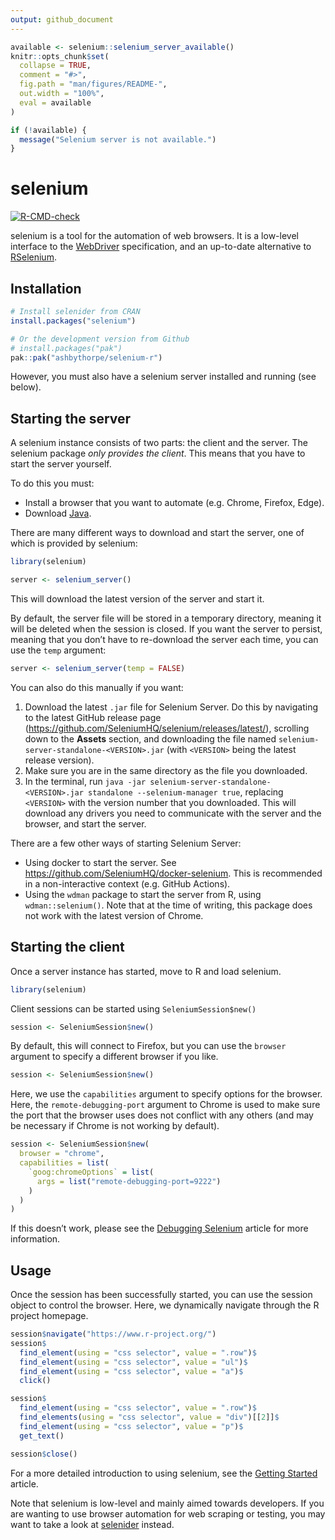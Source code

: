```yaml
---
output: github_document
---
```


<!-- README.md is generated from README.Rmd. Please edit that file -->

```r
available <- selenium::selenium_server_available()
knitr::opts_chunk$set(
  collapse = TRUE,
  comment = "#>",
  fig.path = "man/figures/README-",
  out.width = "100%",
  eval = available
)
```

```r
if (!available) {
  message("Selenium server is not available.")
}
```

# selenium

<!-- badges: start -->
[![R-CMD-check](https://github.com/ashbythorpe/selenium-r/actions/workflows/R-CMD-check.yaml/badge.svg)](https://github.com/ashbythorpe/selenium-r/actions/workflows/R-CMD-check.yaml)
<!-- badges: end -->

selenium is a tool for the automation of web browsers. It is a low-level interface 
to the [WebDriver](https://w3c.github.io/webdriver/) specification, and an up-to-date
alternative to [RSelenium](https://github.com/ropensci/RSelenium).

## Installation

``` r
# Install selenider from CRAN
install.packages("selenium")

# Or the development version from Github
# install.packages("pak")
pak::pak("ashbythorpe/selenium-r")
```

However, you must also have a selenium server installed and running (see below).

## Starting the server
A selenium instance consists of two parts: the client and the server.
The selenium package *only provides the client*. This means that you
have to start the server yourself. 

To do this you must:

* Install a browser that you want to automate (e.g. Chrome, Firefox, Edge).
* Download [Java](https://www.java.com/).

There are many different ways to download and start the server, one of which
is provided by selenium:

```r
library(selenium)
```

```r
server <- selenium_server()
```

This will download the latest version of the server and start it.

By default, the server file will be stored in a temporary directory, meaning it
will be deleted when the session is closed. If you want the server to persist,
meaning that you don't have to re-download the server each time, you can use
the `temp` argument:

```r
server <- selenium_server(temp = FALSE)
```

You can also do this manually if you want:

1. Download the latest `.jar` file for Selenium Server. Do this by navigating to
   the latest GitHub release page (<https://github.com/SeleniumHQ/selenium/releases/latest/>),
   scrolling down to the **Assets** section, and downloading the file named 
   `selenium-server-standalone-<VERSION>.jar` (with `<VERSION>` being the latest release version).
2. Make sure you are in the same directory as the file you downloaded.
3. In the terminal, run `java -jar selenium-server-standalone-<VERSION>.jar standalone --selenium-manager true`,
   replacing `<VERSION>` with the version number that you downloaded. This will download
   any drivers you need to communicate with the server and the browser, and start the server.

There are a few other ways of starting Selenium Server:

* Using docker to start the server. See <https://github.com/SeleniumHQ/docker-selenium>.
  This is recommended in a non-interactive context (e.g. GitHub Actions).
* Using the `wdman` package to start the server from R, using `wdman::selenium()`. Note
  that at the time of writing, this package does not work with the latest version of
  Chrome.

## Starting the client
Once a server instance has started, move to R and load selenium.
```r
library(selenium)
```

Client sessions can be started using `SeleniumSession$new()`
```r
session <- SeleniumSession$new()
```

By default, this will connect to Firefox, but you can use the `browser` argument to specify
a different browser if you like.

```r
session <- SeleniumSession$new()
```

Here, we use the `capabilities` argument to specify options for the browser.
Here, the `remote-debugging-port` argument to Chrome is used to make sure the port
that the browser uses does not conflict with any others (and may be
necessary if Chrome is not working by default).

```r
session <- SeleniumSession$new(
  browser = "chrome",
  capabilities = list(
    `goog:chromeOptions` = list(
      args = list("remote-debugging-port=9222")
    )
  )
)
```

If this doesn't work, please see the
[Debugging Selenium](https://ashbythorpe.github.io/selenium-r/articles/debugging.html)
article for more information.

<!-- TODO: Make this vignette --->

## Usage

Once the session has been successfully started, you can use the session
object to control the browser. Here, we dynamically navigate through
the R project homepage.

```r
session$navigate("https://www.r-project.org/")
session$
  find_element(using = "css selector", value = ".row")$
  find_element(using = "css selector", value = "ul")$
  find_element(using = "css selector", value = "a")$
  click()

session$
  find_element(using = "css selector", value = ".row")$
  find_elements(using = "css selector", value = "div")[[2]]$
  find_element(using = "css selector", value = "p")$
  get_text()

session$close()
```

For a more detailed introduction to using selenium, see the
[Getting Started](https://ashbythorpe.github.io/selenium-r/articles/selenium.html)
article.
<!-- TODO: Make this vignette --->

Note that selenium is low-level and mainly aimed towards developers. If you are
wanting to use browser automation for web scraping or testing, you may want to
take a look at [selenider](https://github.com/ashbythorpe/selenider) instead.
